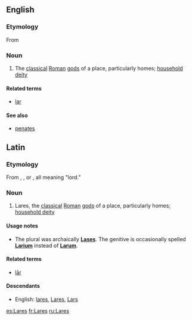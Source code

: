==English==

===Etymology===
{{wikipedia}}
From {{etyl|la|en}} {{term|Lares|lang=la}}

===Noun===
{{head|en|noun}}

# The [[classical]] [[Roman]] [[god]]s of a place, particularly homes; [[household deity]]

====Related terms====
* [[lar]]

====See also====
* [[penates]]

==Latin==
===Etymology=== 
From {{etyl|ett|la}} {{term|lars|lang=ett}}, {{term|larth|lang=ett}}, or {{term|lar|lang=ett}}, all meaning "lord."
===Noun===
{{la-noun|Larēs|Larum|Larum|m|third}}

# Lares, the [[classical]] [[Roman]] [[god]]s of a place, particularly homes; [[household deity]]

====Usage notes====
* The plural was archaically '''[[Lases]]'''. The genitive is occasionally spelled '''[[Larium]]''' instead of '''[[Larum]]'''.

====Related terms====
* [[lar#Latin|lār]]

====Descendants====
*English: [[lares]], [[Lares]], [[Lars]]

[[es:Lares]]
[[fr:Lares]]
[[ru:Lares]]
